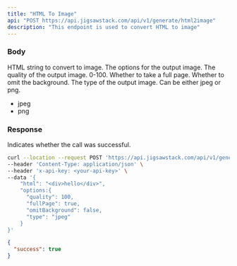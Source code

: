 ```yaml
---
title: "HTML To Image"
api: "POST https://api.jigsawstack.com/api/v1/generate/html2image"
description: "This endpoint is used to convert HTML to image"
---
```


### Body

<ParamField body="html" type="string" required>
  HTML string to convert to image.
</ParamField>

<ParamField body="option" type="JSON">
  The options for the output image.
  <Expandable title="properties">
    <ResponseField name="quality" type="number">
      The quality of the output image. 0-100.
    </ResponseField>
    <ResponseField name="fullPage" type="boolean">
      Whether to take a full page.
    </ResponseField>
    <ResponseField name="omitBackground" type="boolean">
      Whether to omit the background.
    </ResponseField>
    <ResponseField name="type" type="string">
      The type of the output image. Can be either jpeg or png.
      <ul>
        <li>jpeg</li>
        <li>png</li>
      </ul>
    </ResponseField>
  </Expandable>
</ParamField>

<Snippet file="header.mdx" />

### Response

<ResponseField name="success" type="boolean">
  Indicates whether the call was successful.
</ResponseField>

<RequestExample>

```bash Example Request
curl --location --request POST 'https://api.jigsawstack.com/api/v1/generate/html2image' \
--header 'Content-Type: application/json' \
--header 'x-api-key: <your-api-key>' \
--data '{
    "html": "<div>hello</div>",
    "options:{
      "quality": 100,
      "fullPage": true,
      "omitBackground": false,
      "type": "jpeg"
    }
}'
```

</RequestExample>

<ResponseExample>

```json Response
{
  "success": true
}
```

</ResponseExample>
